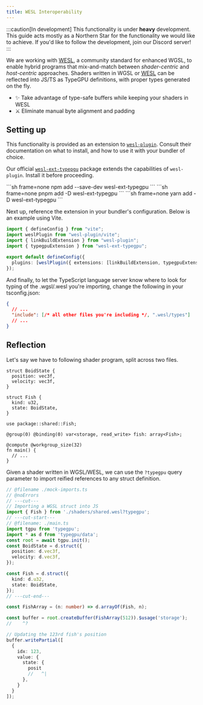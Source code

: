 ```yaml
---
title: WESL Interoperability
---
```


:::caution[In development]
This functionality is under **heavy** development. This guide acts mostly as a Northern Star for the functionality we would
like to achieve. If you'd like to follow the development, join our Discord server!
:::

We are working with [WESL](https://wesl-lang.dev), a community standard for enhanced WGSL, to enable
hybrid programs that mix-and-match between *shader-centric* and *host-centric* approaches. Shaders written in
WGSL or [WESL](https://wesl-lang.dev) can be reflected into JS/TS as TypeGPU definitions, with proper types
generated on the fly.

- ✨ Take advantage of type-safe buffers while keeping your shaders in WESL
- ⚔️ Eliminate manual byte alignment and padding

## Setting up

This functionality is provided as an extension to [`wesl-plugin`](https://wesl-lang.dev/docs/Getting-Started-JavaScript).
Consult their documentation on what to install, and how to use it with your bundler of choice.

Our official [`wesl-ext-typepgu`](https://github.com/software-mansion-labs/wesl-ext-typegpu) package extends the capabilities of `wesl-plugin`.
Install it before proceeding.


<Tabs syncKey="package-manager">
  <TabItem label="npm" icon="seti:npm">
    ```sh frame=none
    npm add --save-dev wesl-ext-typegpu
    ```
  </TabItem>
  <TabItem label="pnpm" icon="pnpm">
    ```sh frame=none
    pnpm add -D wesl-ext-typegpu
    ```
  </TabItem>
  <TabItem label="yarn" icon="seti:yarn">
    ```sh frame=none
    yarn add -D wesl-ext-typegpu
    ```
  </TabItem>
</Tabs>

Next up, reference the extension in your bundler's configuration. Below is an example using Vite.

```ts {4, 7} "typegpuExtension"
import { defineConfig } from "vite";
import weslPlugin from "wesl-plugin/vite";
import { linkBuildExtension } from "wesl-plugin";
import { typegpuExtension } from "wesl-ext-typegpu";

export default defineConfig({
  plugins: [weslPlugin({ extensions: [linkBuildExtension, typegpuExtension] })],
});
```

And finally, to let the TypeScript language server know where to look for typing of the
.wgsl/.wesl you're importing, change the following in your tsconfig.json:

```json
{
  // ...
  "include": [/* all other files you're including */, ".wesl/types"]
  // ...
}
```

## Reflection

Let's say we have to following shader program, split across two files.

```wgsl title="shaders/shared.wesl"
struct BoidState {
  position: vec3f,
  velocity: vec3f,
}

struct Fish {
  kind: u32,
  state: BoidState,
}
```

```wgsl title="shaders/main.wesl"
use package::shared::Fish;

@group(0) @binding(0) var<storage, read_write> fish: array<Fish>;

@compute @workgroup_size(32)
fn main() {
  // ...
}
```

Given a shader written in WGSL/WESL, we can use the `?typegpu` query parameter to import
reified references to any struct definition.

```ts twoslash title="main.ts"
// @filename ./mock-imports.ts
// @noErrors
// ---cut---
// Importing a WGSL struct into JS
import { Fish } from './shaders/shared.wesl?typegpu';
// ---cut-start---
// @filename: ./main.ts
import tgpu from 'typegpu';
import * as d from 'typegpu/data';
const root = await tgpu.init();
const BoidState = d.struct({
  position: d.vec3f,
  velocity: d.vec3f,
});

const Fish = d.struct({
  kind: d.u32,
  state: BoidState,
});
// ---cut-end---

const FishArray = (n: number) => d.arrayOf(Fish, n);

const buffer = root.createBuffer(FishArray(512)).$usage('storage');
//    ^?

// Updating the 123rd fish's position
buffer.writePartial([
  {
    idx: 123,
    value: {
      state: {
        posit
        //   ^|
      },
    }
  }
]);
```
